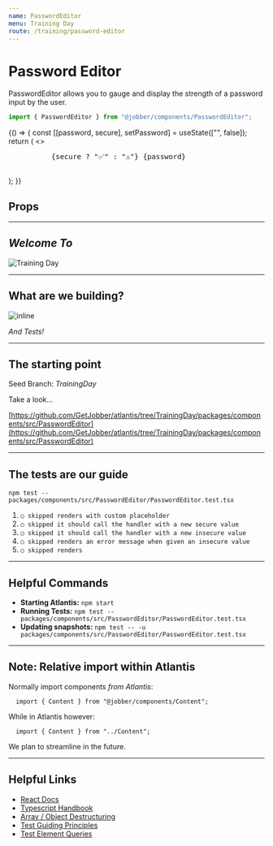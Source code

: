 ```yaml
---
name: PasswordEditor
menu: Training Day
route: /training/password-editor
---
```



# Password Editor

<ComponentStatus stage="pre" responsive="no" accessible="no" />

PasswordEditor allows you to gauge and display the strength of a password input
by the user.

```ts
import { PasswordEditor } from "@jobber/components/PasswordEditor";
```

<Playground>
  {() => {
    const [[password, secure], setPassword] = useState(["", false]);
    return (
      <>
        <PasswordEditor value={password} onChange={setPassword} />
        <pre>
          {secure ? "✅" : "⚠️"} {password}
        </pre>
      </>
    );
  }}
</Playground>

## Props

<Props of={PasswordEditor} />

---

## _Welcome To_

![Training Day](http://cdn.spoilertv.com/images/headers/training-day.jpg)

---

## What are we building?

![inline](password-editor.png)

_And Tests!_

---

## The starting point

Seed Branch: _TrainingDay_

Take a look…

[https://github.com/GetJobber/atlantis/tree/TrainingDay/packages/components/src/PasswordEditor](https://github.com/GetJobber/atlantis/tree/TrainingDay/packages/components/src/PasswordEditor)

---

## The tests are our guide

```
npm test -- packages/components/src/PasswordEditor/PasswordEditor.test.tsx
```

1. `○ skipped renders with custom placeholder`
1. `○ skipped it should call the handler with a new secure value`
1. `○ skipped it should call the handler with a new insecure value`
1. `○ skipped renders an error message when given an insecure value`
1. `○ skipped renders`

---

## Helpful Commands

- **Starting Atlantis:** `npm start`
- **Running Tests:**
  `npm test -- packages/components/src/PasswordEditor/PasswordEditor.test.tsx`
- **Updating snapshots:**
  `npm test -- -u packages/components/src/PasswordEditor/PasswordEditor.test.tsx`

---

## Note: Relative import within Atlantis

Normally import components _from Atlantis_:

```
  import { Content } from "@jobber/components/Content";
```

While in Atlantis however:

```
  import { Content } from "../Content";
```

We plan to streamline in the future.

---

## Helpful Links

- [React Docs](https://reactjs.org/docs/introducing-jsx.html)
- [Typescript Handbook](https://www.typescriptlang.org/docs/handbook/basic-types.html)
- [Array / Object Destructuring](https://developer.mozilla.org/en-US/docs/Web/JavaScript/Reference/Operators/Destructuring_assignment)
- [Test Guiding Principles](https://testing-library.com/docs/guiding-principles)
- [Test Element Queries](https://testing-library.com/docs/dom-testing-library/api-queries#queryby)

<!--
  It is not necessary to provide an example of each prop. Use usage examples to
  highlight key features of a component or particular considerations.

  See `Button.mdx` for a good example of this.
-->

